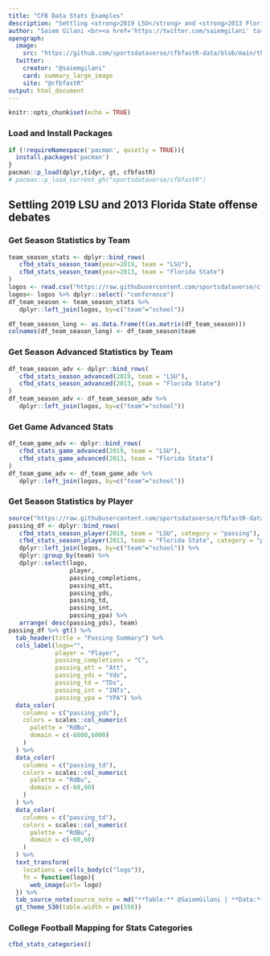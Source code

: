 ---
title: "CFB Data Stats Examples"
description: "Settling <strong>2019 LSU</strong> and <strong>2013 Florida State</strong> offense debates using Team and Player Stats from the CFBD API"
author: "Saiem Gilani <br><a href='https://twitter.com/saiemgilani' target='blank'><img src='https://img.shields.io/twitter/follow/saiemgilani?color=blue&amp;label=%40saiemgilani&amp;logo=twitter&amp;style=for-the-badge' alt='@saiemgilani'/></a> <a href='https://github.com/saiemgilani' target='blank'><img src='https://img.shields.io/github/followers/saiemgilani?color=eee&amp;logo=Github&amp;style=for-the-badge' alt='@saiemgilani'/></a>"
opengraph:
  image: 
    src: "https://github.com/sportsdataverse/cfbfastR-data/blob/main/themes/social_card_cfbfastR_final_quote.png?raw=true"
  twitter:
    creator: "@saiemgilani"
    card: summary_large_image
    site: "@cfbfastR"
output: html_document
---

```{r setup, include=FALSE}
knitr::opts_chunk$set(echo = TRUE)
```

### **Load and Install Packages**

```{r}
if (!requireNamespace('pacman', quietly = TRUE)){
  install.packages('pacman')
}
pacman::p_load(dplyr,tidyr, gt, cfbfastR)
# pacman::p_load_current_gh("sportsdataverse/cfbfastR")
```

## Settling **2019 LSU** and **2013 Florida State** offense debates

### **Get Season Statistics by Team**
 
```{r team_season_stats}
team_season_stats <- dplyr::bind_rows(
   cfbd_stats_season_team(year=2019, team = "LSU"),
   cfbd_stats_season_team(year=2013, team = "Florida State")
)
logos <- read.csv("https://raw.githubusercontent.com/sportsdataverse/cfbfastR-data/main/themes/logos.csv")
logos<- logos %>% dplyr::select(-"conference")
df_team_season <- team_season_stats %>% 
   dplyr::left_join(logos, by=c("team"="school"))
```

```{r team_season_long}
df_team_season_long <- as.data.frame(t(as.matrix(df_team_season)))
colnames(df_team_season_long) <- df_team_season$team
```

### **Get Season Advanced Statistics by Team**
 
```{r team_season_adv}
df_team_season_adv <- dplyr::bind_rows(
   cfbd_stats_season_advanced(2019, team = "LSU"),
   cfbd_stats_season_advanced(2013, team = "Florida State")
)
df_team_season_adv <- df_team_season_adv %>% 
   dplyr::left_join(logos, by=c("team"="school"))

```
 
### **Get Game Advanced Stats**
 
```{r team_game_adv}
df_team_game_adv <- dplyr::bind_rows(
   cfbd_stats_game_advanced(2019, team = "LSU"),
   cfbd_stats_game_advanced(2013, team = "Florida State")
)
df_team_game_adv <- df_team_game_adv %>% 
   dplyr::left_join(logos, by=c("team"="school")) 
```
 
### **Get Season Statistics by Player**
 
```{r passing_stats_table_ex}   
source("https://raw.githubusercontent.com/sportsdataverse/cfbfastR-data/main/themes/gt_theme_code_SG.R")
passing_df <- dplyr::bind_rows(
   cfbd_stats_season_player(2019, team = "LSU", category = "passing"), 
   cfbd_stats_season_player(2013, team = "Florida State", category = "passing")) %>% 
   dplyr::left_join(logos, by=c("team"="school")) %>%
   dplyr::group_by(team) %>% 
   dplyr::select(logo, 
                 player,
                 passing_completions,
                 passing_att,
                 passing_yds,
                 passing_td,
                 passing_int,
                 passing_ypa) %>% 
   arrange( desc(passing_yds), team)
passing_df %>% gt() %>% 
  tab_header(title = "Passing Summary") %>%
  cols_label(logo="",
             player = "Player", 
             passing_completions = "C", 
             passing_att = "Att",
             passing_yds = "Yds",
             passing_td = "TDs",
             passing_int = "INTs",
             passing_ypa = "YPA") %>%
  data_color(
    columns = c("passing_yds"),
    colors = scales::col_numeric(
      palette = "RdBu",
      domain = c(-6000,6000)
    )
  ) %>% 
  data_color(
    columns = c("passing_td"),
    colors = scales::col_numeric(
      palette = "RdBu",
      domain = c(-60,60)
    )
  ) %>% 
  data_color(
    columns = c("passing_td"),
    colors = scales::col_numeric(
      palette = "RdBu",
      domain = c(-60,60)
    )
  ) %>% 
  text_transform(
    locations = cells_body(c("logo")),
    fn = function(logo){
      web_image(url= logo)
  }) %>% 
  tab_source_note(source_note = md("**Table:** @SaiemGilani | **Data:** @CFB_Data with @cfbfastR v1.1.0")) %>% 
  gt_theme_538(table.width = px(550))

```

### **College Football Mapping for Stats Categories**
 
```{r}
 
cfbd_stats_categories()
   
```
 
